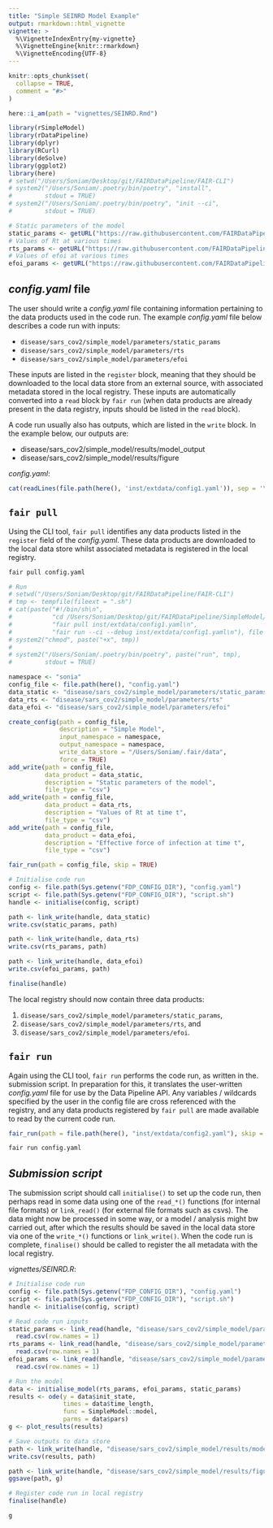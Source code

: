 ```yaml
---
title: "Simple SEINRD Model Example"
output: rmarkdown::html_vignette
vignette: >
  %\VignetteIndexEntry{my-vignette}
  %\VignetteEngine{knitr::rmarkdown}
  %\VignetteEncoding{UTF-8}
---
```


```r
knitr::opts_chunk$set(
  collapse = TRUE,
  comment = "#>"
)

here::i_am(path = "vignettes/SEINRD.Rmd")
```

```r
library(rSimpleModel)
library(rDataPipeline)
library(dplyr)
library(RCurl)
library(deSolve)
library(ggplot2)
library(here)
# setwd("/Users/Soniam/Desktop/git/FAIRDataPipeline/FAIR-CLI")
# system2("/Users/Soniam/.poetry/bin/poetry", "install", 
#         stdout = TRUE)
# system2("/Users/Soniam/.poetry/bin/poetry", "init --ci", 
#         stdout = TRUE)

# Static parameters of the model
static_params <- getURL("https://raw.githubusercontent.com/FAIRDataPipeline/SimpleModel/main/inst/extdata/static_params_SEInRD.csv") %>% read.csv(text = .)
# Values of Rt at various times
rts_params <- getURL("https://raw.githubusercontent.com/FAIRDataPipeline/SimpleModel/main/inst/extdata/Rt_beep.csv") %>% read.csv(text = .)
# Values of efoi at various times
efoi_params <- getURL("https://raw.githubusercontent.com/FAIRDataPipeline/SimpleModel/main/inst/extdata/efoi_all_dates.csv") %>% read.csv(text = .)
```

## *config.yaml* file

The user should write a *config.yaml* file containing information pertaining to
the data products used in the code run. The example *config.yaml* file below 
describes a code run with inputs:

* `disease/sars_cov2/simple_model/parameters/static_params`
* `disease/sars_cov2/simple_model/parameters/rts`
* `disease/sars_cov2/simple_model/parameters/efoi`

These inputs are listed in the `register` block, meaning that they should be 
downloaded to the local data store from an external source, with associated
metadata stored in the local registry. These inputs are automatically converted 
into a `read` block by `fair run` (when data products are already present in 
the data registry, inputs should be listed in the `read` block).

A code run usually also has outputs, which are listed in the `write` block. In
the example below, our outputs are:

* disease/sars_cov2/simple_model/results/model_output
* disease/sars_cov2/simple_model/results/figure

*config.yaml*:
```r
cat(readLines(file.path(here(), 'inst/extdata/config1.yaml')), sep = '\n')
```

## `fair pull`

Using the CLI tool, `fair pull` identifies any data products listed in the 
`register` field of the *config.yaml*. These data products are downloaded to
the local data store whilst associated metadata is registered in the local 
registry.

```python
fair pull config.yaml
```

```r
# Run 
# setwd("/Users/Soniam/Desktop/git/FAIRDataPipeline/FAIR-CLI")
# tmp <- tempfile(fileext = ".sh")
# cat(paste("#!/bin/sh\n", 
#           "cd /Users/Soniam/Desktop/git/FAIRDataPipeline/SimpleModel/\n", 
#           "fair pull inst/extdata/config1.yaml\n",
#           "fair run --ci --debug inst/extdata/config1.yaml\n"), file = tmp)
# system2("chmod", paste("+x", tmp))
# 
# system2("/Users/Soniam/.poetry/bin/poetry", paste("run", tmp), 
#         stdout = TRUE)
```

```r
namespace <- "sonia"
config_file <- file.path(here(), "config.yaml")
data_static <- "disease/sars_cov2/simple_model/parameters/static_params"
data_rts <- "disease/sars_cov2/simple_model/parameters/rts"
data_efoi <- "disease/sars_cov2/simple_model/parameters/efoi"

create_config(path = config_file,
              description = "Simple Model",
              input_namespace = namespace,
              output_namespace = namespace,
              write_data_store = "/Users/Soniam/.fair/data",
              force = TRUE)
add_write(path = config_file,
          data_product = data_static,
          description = "Static parameters of the model",
          file_type = "csv")
add_write(path = config_file,
          data_product = data_rts,
          description = "Values of Rt at time t",
          file_type = "csv")
add_write(path = config_file,
          data_product = data_efoi,
          description = "Effective force of infection at time t",
          file_type = "csv")

fair_run(path = config_file, skip = TRUE)

# Initialise code run
config <- file.path(Sys.getenv("FDP_CONFIG_DIR"), "config.yaml")
script <- file.path(Sys.getenv("FDP_CONFIG_DIR"), "script.sh")
handle <- initialise(config, script)

path <- link_write(handle, data_static)
write.csv(static_params, path)

path <- link_write(handle, data_rts)
write.csv(rts_params, path)

path <- link_write(handle, data_efoi)
write.csv(efoi_params, path)

finalise(handle)
```

The local registry should now contain three data products: 

1. `disease/sars_cov2/simple_model/parameters/static_params`,
2. `disease/sars_cov2/simple_model/parameters/rts`, and 
3. `disease/sars_cov2/simple_model/parameters/efoi`.

## `fair run`

Again using the CLI tool, `fair run` performs the code run, as written in the.
submission script. In preparation for this, it translates the user-written 
*config.yaml* file for use by the Data Pipeline API. Any variables / wildcards 
specified by the user in the config file are cross referenced with the registry, 
and any data products registered by `fair pull` are made available to read by 
the current code run. 

```r
fair_run(path = file.path(here(), "inst/extdata/config2.yaml"), skip = TRUE)
```

```python
fair run config.yaml
```

## *Submission script*

The submission script should call `initialise()` to set up the code run, 
then perhaps read in some data using one of the `read_*()` functions (for 
internal file formats) or `link_read()` (for external file formats such as 
csvs). The data might now be processed in some way, or a model / analysis might
bw carried out, after which the results should be saved in the local data store
via one of the `write_*()` functions or `link_write()`. When the code run is 
complete, `finalise()` should be called to register the all metadata with the
local registry.

*vignettes/SEINRD.R*:
```r
# Initialise code run
config <- file.path(Sys.getenv("FDP_CONFIG_DIR"), "config.yaml")
script <- file.path(Sys.getenv("FDP_CONFIG_DIR"), "script.sh")
handle <- initialise(config, script)

# Read code run inputs
static_params <- link_read(handle, "disease/sars_cov2/simple_model/parameters/static_params") %>% 
  read.csv(row.names = 1)
rts_params <- link_read(handle, "disease/sars_cov2/simple_model/parameters/rts") %>%
  read.csv(row.names = 1)
efoi_params <- link_read(handle, "disease/sars_cov2/simple_model/parameters/efoi") %>%
  read.csv(row.names = 1)

# Run the model
data <- initialise_model(rts_params, efoi_params, static_params)
results <- ode(y = data$init_state, 
               times = data$time_length, 
               func = SimpleModel::model, 
               parms = data$pars)
g <- plot_results(results)

# Save outputs to data store
path <- link_write(handle, "disease/sars_cov2/simple_model/results/model_output") 
write.csv(results, path)

path <- link_write(handle, "disease/sars_cov2/simple_model/results/figure") 
ggsave(path, g)

# Register code run in local registry
finalise(handle)
```

```r
g
```
